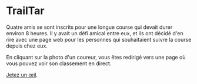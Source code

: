 # TrailTar

Quatre amis se sont inscrits pour une longue course qui devait durer environ 8 heures.
Il y avait un défi amical entre eux, et ils ont décidé d'en rire avec une page web pour les personnes qui souhaitaient suivre la course depuis chez eux.

En cliquant sur la photo d'un coureur, vous êtes redirigé vers une page où vous pouvez voir son classement en direct.

[Jetez un œil](https://tolokoban.github.io/trail-tar).
